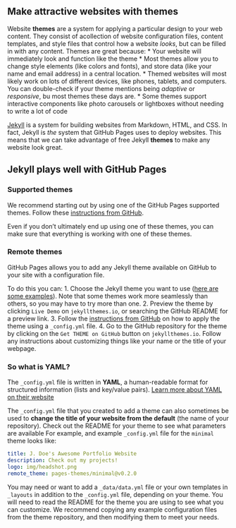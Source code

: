 ## Make attractive websites with themes

Website **themes** are a system for applying a particular design to your web content. They consist of acollection of website configuration files, content templates, and style files that control how a website *looks*, but can be filled in with any content. Themes are great because:
  * Your website will immediately look and function like the theme
  * Most themes allow you to change style elements (like colors and fonts), and store data (like your name and email address) in a central location.
  * Themed websites will most likely work on lots of different devices, like phones, tablets, and computers. You can double-check if your theme mentions being *adaptive* or *responsive*, bu most themes these days are.
  * Some themes support interactive components like photo carousels or lightboxes without needing to write a lot of code

::: {.callout-info .column-margin}
[Jekyll](https://jekyllrb.com/) is a system for building websites from Markdown, HTML, and CSS. In fact, Jekyll is *the* system that GitHub Pages uses to deploy websites. This means that we can take advantage of free Jekyll **themes** to make any website look great.
:::

## Jekyll plays well with GitHub Pages

### Supported themes

We recommend starting out by using one of the GitHub Pages supported themes. Follow these [instructions from GitHub](https://docs.github.com/en/pages/setting-up-a-github-pages-site-with-jekyll/adding-a-theme-to-your-github-pages-site-using-jekyll#adding-a-theme).

Even if you don't ultimately end up using one of these themes, you can make sure that everything is working with one of these themes.

### Remote themes

GitHub Pages allows you to add any Jekyll theme available on GitHub to your site with a configuration file.

To do this you can: 
  1. Choose the Jekyll theme you want to use ([here are some examples](https://jekyllthemes.io/free)). Note that some themes work more seamlessly than others, so you may have to try more than one.
  2. Preview the theme by clicking `Live Demo` on `jekyllthemes.io`, or searching the GitHub README for a preview link.
  3. Follow the [instructions from GitHub](https://docs.github.com/en/pages/setting-up-a-github-pages-site-with-jekyll/adding-a-theme-to-your-github-pages-site-using-jekyll#adding-a-theme) on how to apply the theme using a `_config.yml` file.
  4. Go to the GitHub repository for the theme by clicking on the `Get THEME on GitHub` button on `jekyllthemes.io`. Follow any instructions about customizing things like your name or the title of your webpage. 

::: {.callout-info .column-margin}
### So what **is** YAML?

The `_config.yml` file is written in **YAML**, a human-readable format for structured information (lists and key/value pairs). [Learn more about YAML on their website](https://yaml.org/)
:::

The `_config.yml` file that you created to add a theme can also sometimes be used to **change the title of your website from the default** (the name of your repository). Check out the README for your theme to see what parameters are available For example, and example `_config.yml` file for the `minimal` theme looks like:

```yaml
title: J. Doe's Awesome Portfolio Website
description: Check out my projects!
logo: img/headshot.png
remote_theme: pages-themes/minimal@v0.2.0
```

::: {.callout-warning}
You may need or want to add a `_data/data.yml` file or your own templates in `_layouts` in addition to the `_config.yml` file, depending on your theme. You will need to read the README for the theme you are using to see what you can customize. We recommend copying any example configuration files from the theme repository, and then modifying them to meet your needs.
:::
